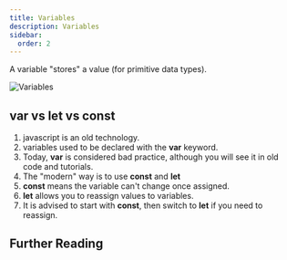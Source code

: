 ```yaml
---
title: Variables
description: Variables
sidebar:
  order: 2
---
```


A variable "stores" a value (for primitive data types).

![Variables](https://javascript.info/article/variables/variable.svg)

## var vs let vs const

1. javascript is an old technology.
2. variables used to be declared with the **var** keyword.
3. Today, **var** is considered bad practice, although you will see it in old code and tutorials.
4. The "modern" way is to use **const** and **let**
5. **const** means the variable can't change once assigned.
6. **let** allows you to reassign values to variables.
7. It is advised to start with **const**, then switch to **let** if you need to reassign.

## Further Reading


